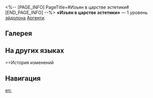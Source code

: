 <%-- [PAGE_INFO]
PageTitle=#Изъян в царстве эстетики#
[END_PAGE_INFO] --%>
{{Эйдолон Инфобокс
|Название         = Изъян в царстве эстетики
|Изображение      = Эйдолон Изъян в царстве эстетики.png
|Персонаж         = Аргенти
|Уровень          = 1
|Длительность     = 
|Описание         = Каждый уровень статуса Апофеоз дополнительно повышает крит. урон на 4%.
|Свойство1        = 
|Масштабирование1 = 
}}
'''«Изъян в царстве эстетики»''' — 1 уровень [[эйдолон]]а [[Аргенти]].

==Галерея==
{{Галерея|position=left|captionalign=center
|Персонаж Аргенти Эйдолон 1.png|Осколок Эйдолона
}}

==На других языках==
{{На других языках
|en   = A Lacuna in Kingdom of Aesthetics
|zhs  = 审美王国的缺口
|zht  = 審美王國的缺口
|ja   = {{Rubi|審美王国|しんびおうこく}}の{{Rubi|欠陥|けっかん}}
|ko   = 심미왕국의 결함
|es   = La falla del reino de la estética
|fr   = Imperfection au royaume de l'esthétisme
|ru   = Изъян в царстве эстетики
|th   = A Lacuna in Kingdom of Aesthetics
|vi   = Vết Khuyết Của Vương Quốc Cái Đẹp
|de   = Ein Makel im Reich der Ästhetik
|id   = A Lacuna in Kingdom of Aesthetics
|pt   = Uma Lacuna no Reino da Estética
}}

==История изменений
{{История изменений|3.5}}

==Навигация==
{{Навык Навбокс|Аргенти}}

[[en:]]